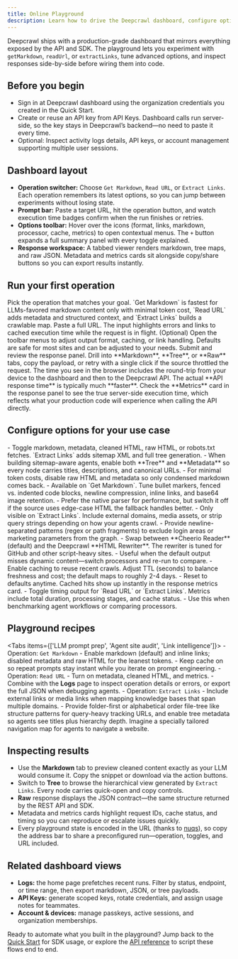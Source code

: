 ```yaml
---
title: Online Playground
description: Learn how to drive the Deepcrawl dashboard, configure options, and validate operations before automating them.
---
```


Deepcrawl ships with a production-grade dashboard that mirrors everything exposed by the API and SDK. The playground lets you experiment with `getMarkdown`, `readUrl`, or `extractLinks`, tune advanced options, and inspect responses side-by-side before wiring them into code.

## Before you begin
- Sign in at <Link href="https://deepcrawl.dev/app">Deepcrawl dashboard</Link> using the organization credentials you created in the Quick Start.
- Create or reuse an API key from <Link href="https://deepcrawl.dev/app/api-keys">API Keys</Link>. Dashboard calls run server-side, so the key stays in Deepcrawl’s backend—no need to paste it every time.
- Optional: Inspect activity logs details, API keys, or account management supporting multiple user sessions.

## Dashboard layout
- **Operation switcher:** Choose `Get Markdown`, `Read URL`, or `Extract Links`. Each operation remembers its latest options, so you can jump between experiments without losing state.
- **Prompt bar:** Paste a target URL, hit the operation button, and watch execution time badges confirm when the run finishes or retries.
- **Options toolbar:** Hover over the icons (format, links, markdown, processor, cache, metrics) to open contextual menus. The `+` button expands a full summary panel with every toggle explained.
- **Response workspace:** A tabbed viewer renders markdown, tree maps, and raw JSON. Metadata and metrics cards sit alongside copy/share buttons so you can export results instantly.

## Run your first operation

<Steps>
  <Step>
    Pick the operation that matches your goal. `Get Markdown` is fastest for LLMs-favored markdown content only with minimal token cost, `Read URL` adds metadata and structured context, and `Extract Links` builds a crawlable map.
  </Step>
  <Step>
    Paste a full URL. The input highlights errors and links to cached execution time while the request is in flight.
  </Step>
  <Step>
    (Optional) Open the toolbar menus to adjust output format, caching, or link handling. Defaults are safe for most sites and can be adjusted to your needs.
  </Step>
  <Step>
    Submit and review the response panel. Drill into **Markdown**, **Tree**, or **Raw** tabs, copy the payload, or retry with a single click if the source throttled the request.
  </Step>
</Steps>

<Callout type="warn" title="About response times">
The time you see in the browser includes the round-trip from your device to the dashboard and then to the Deepcrawl API. The actual **API response time** is typically much **faster**. Check the **Metrics** card in the response panel to see the true server-side execution time, which reflects what your production code will experience when calling the API directly.
</Callout>

## Configure options for your use case

<Accordions type="single" collapsible>
  <Accordion value="content-format" title="Content format toggles">
    - Toggle markdown, metadata, cleaned HTML, raw HTML, or robots.txt fetches. `Extract Links` adds sitemap XML and full tree generation.
    - When building sitemap-aware agents, enable both **Tree** and **Metadata** so every node carries titles, descriptions, and canonical URLs.
    - For minimal token costs, disable raw HTML and metadata so only condensed markdown comes back.
  </Accordion>
  <Accordion value="markdown" title="Markdown converter">
    - Available on `Get Markdown`. Tune bullet markers, fenced vs. indented code blocks, newline compression, inline links, and base64 image retention.
    - Prefer the native parser for performance, but switch it off if the source uses edge-case HTML the fallback handles better.
  </Accordion>
  <Accordion value="links" title="Link extraction filters">
    - Only visible on `Extract Links`. Include external domains, media assets, or strip query strings depending on how your agents crawl.
    - Provide newline-separated patterns (regex or path fragments) to exclude login areas or marketing parameters from the graph.
  </Accordion>
  <Accordion value="processor" title="Cleaning processor">
    - Swap between **Cheerio Reader** (default) and the Deepcrawl **HTML Rewriter**. The rewriter is tuned for GitHub and other script-heavy sites.
    - Useful when the default output misses dynamic content—switch processors and re-run to compare.
  </Accordion>
  <Accordion value="cache" title="Cache behaviour">
    - Enable caching to reuse recent crawls. Adjust TTL (seconds) to balance freshness and cost; the default maps to roughly 2-4 days.
    - Reset to defaults anytime. Cached hits show up instantly in the response metrics card.
  </Accordion>
  <Accordion value="metrics" title="Performance metrics">
    - Toggle timing output for `Read URL` or `Extract Links`. Metrics include total duration, processing stages, and cache status.
    - Use this when benchmarking agent workflows or comparing processors.
  </Accordion>
</Accordions>

## Playground recipes

<Tabs items={['LLM prompt prep', 'Agent site audit', 'Link intelligence']}>
  <Tab>
    - Operation: `Get Markdown`
    - Enable markdown (default) and inline links; disabled metadata and raw HTML for the leanest tokens.
    - Keep cache on so repeat prompts stay instant while you iterate on prompt engineering.
  </Tab>
  <Tab>
    - Operation: `Read URL`
    - Turn on metadata, cleaned HTML, and metrics.
    - Combine with the **Logs** page to inspect operation details or errors, or export the full JSON when debugging agents.
  </Tab>
  <Tab>
    - Operation: `Extract Links`
    - Include external links or media links when mapping knowledge bases that span multiple domains.
    - Provide folder-first or alphabetical order file-tree like structure patterns for query-heavy tracking URLs, and enable tree metadata so agents see titles plus hierarchy depth. Imagine a specially tailored navigation map for agents to navigate a website.
  </Tab>
</Tabs>

## Inspecting results
- Use the **Markdown** tab to preview cleaned content exactly as your LLM would consume it. Copy the snippet or download via the action buttons.
- Switch to **Tree** to browse the hierarchical view generated by `Extract Links`. Every node carries quick-open and copy controls.
- **Raw** response displays the JSON contract—the same structure returned by the REST API and SDK.
- Metadata and metrics cards highlight request IDs, cache status, and timing so you can reproduce or escalate issues quickly.
- Every playground state is encoded in the URL (thanks to [nuqs](https://github.com/47ng/nuqs)), so copy the address bar to share a preconfigured run—operation, toggles, and URL included.

## Related dashboard views
- **Logs:** the home page prefetches recent runs. Filter by status, endpoint, or time range, then export markdown, JSON, or tree payloads.
- **API Keys:** generate scoped keys, rotate credentials, and assign usage notes for teammates.
- **Account & devices:** manage passkeys, active sessions, and organization memberships.

Ready to automate what you built in the playground? Jump back to the [Quick Start](/docs/overview/quick-start) for SDK usage, or explore the [API reference](/docs/api) to script these flows end to end.
